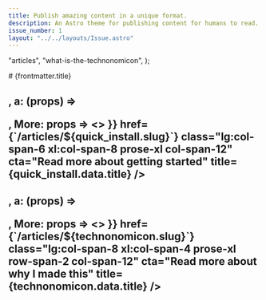 ```yaml
---
title: Publish amazing content in a unique format.
description: An Astro theme for publishing content for humans to read. 
issue_number: 1
layout: "../../layouts/Issue.astro"
---
```



  "articles",
  "what-is-the-technonomicon",
);



<div class="grid grid-cols-12 gap-y-8 lg:gap-4 xl:gap-16 md:px-10 px-2 text-justify">
  <div class="col-span-10 text-9xl text-left">
    # {frontmatter.title}
  </div>
  <div class="col-span-2">
    <AstroLogo />
  </div>
  <MarkdownSnippet
    markdown={quick_install}
    components={{    
      h1: (props) => <h2 {...props} />,
      a: (props) => <p {...props} />,
      More: props => <></>
    }}
    href={`/articles/${quick_install.slug}`}
    class="lg:col-span-6 xl:col-span-8 prose-xl col-span-12"
    cta="Read more about getting started"
    title={quick_install.data.title}
  />
  <MarkdownSnippet
    markdown={technonomicon}
    components={{
      h1: (props) => <h2 {...props} />,
      a: (props) => <p {...props} />,
      More: props => <></>
    }}
    href={`/articles/${technonomicon.slug}`}
    class="lg:col-span-8 xl:col-span-4 prose-xl row-span-2 col-span-12"
    cta="Read more about why I made this"
    title={technonomicon.data.title}
  />
</div>
